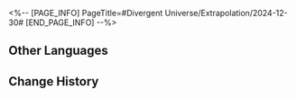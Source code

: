 <%-- [PAGE_INFO]
PageTitle=#Divergent Universe/Extrapolation/2024-12-30#
[END_PAGE_INFO] --%>
{{Event
|name              = Cyclical Extrapolation: Ash Reignition
|image             = Event Cyclical Extrapolation Ash Reignition.png
|type              = Cyclical Extrapolation
|time_known        = yes
|time_start        = 2024-12-30 04:00:00
|time_end          = 2025-01-06 03:59:59
}}

{{Cyclical Extrapolation
|curios     = 
|equations  = Relative Tracer;; Sizzling Thunder;; Doctors of Chaos
|trailblaze = 
|rewards    = Relic Remains*30; Lost Crystal*3
|boss_1_1   = Silvermane Lieutenant; Frigid Prowler; Disciples of Sanctus Medicus: Shape Shifter; Senior Staff: Team Leader; Dreamjolt Troupe's Sweet Gorilla
|boss_1_2   = Disciples of Sanctus Medicus: Shape Shifter (Bug); The Ascended (Bug); Abundance Sprite: Malefic Ape (Bug); Senior Staff: Team Leader (Bug); Aurumaton Spectral Envoy (Bug); Dreamjolt Troupe's Beyond Overcooked (Bug); Dreamjolt Troupe's Sweet Gorilla (Bug); "Past Confined and Caged" (Bug); "Tomorrow in Harmonious Chords" (Bug); "Present Inebriated in Revelry" (Bug)
|boss_2_1   = Silvermane Lieutenant (Bug); Frigid Prowler (Bug); Disciples of Sanctus Medicus: Shape Shifter (Bug); Senior Staff: Team Leader (Bug); Dreamjolt Troupe's Sweet Gorilla (Bug)
|boss_2_2   = Svarog (Complete); Stellaron Hunter: Kafka (Complete); Abundant Ebon Deer (Complete); Cloud Knight Lieutenant: Yanqing (Complete); Memory Zone Meme "Something Unto Death" (Complete)
|boss_3     = Cirrus (Complete)
|rules      = You will not obtain Equations after achieving victory in Boss Domains; Obtain this week's Preset Constructs upon entering the first plane
}}

==Other Languages==
{{Other Languages
|en   = Cyclical Extrapolation: Ash Reignition
|zhs  = 周期演算：死灰复燃
|zht  = 週期演算：死灰復燃
|ja   = 周期演算：死灰復燃
|ko   = 주기 연산: 다시 타오른 잿더미
|es   = Cálculo periódico: Cenizas que arden de nuevo
|fr   = Calcul cyclique&nbsp;: Cendres enflammées
|ru   = Цикличное вычисление: Возрождение из пепла
|th   = การคำนวณแบบรอบ: ฟื้นคืนจากความตาย
|vi   = Ngoại Suy Chu Kỳ: Tro Tàn Bùng Cháy
|de   = Zyklische Berechnung: Wiederaufflammen
|id   = Kalkulasi Siklus: Bangkit dari Abu
|pt   = Extrapolação Cíclica: Reacender as Cinzas
}}

==Change History==
{{Change History|2.7}}